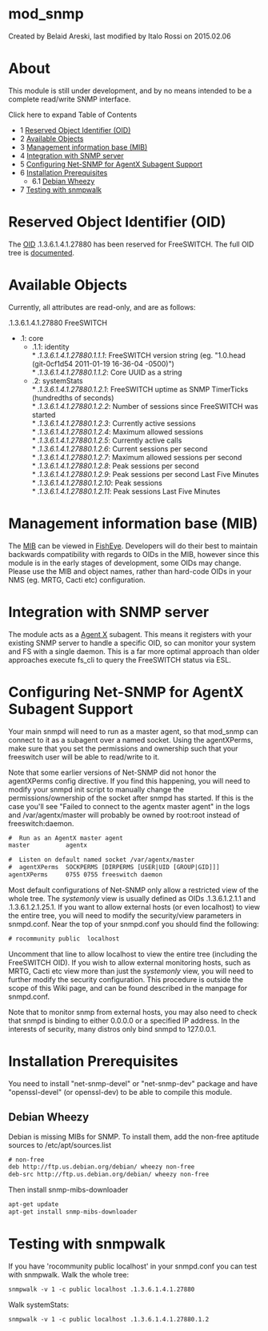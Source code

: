 
# mod_snmp 

 Created by  Belaid Areski, last modified by  Italo Rossi on 2015.02.06

# About

This module is still under development, and by no means intended to be a complete read/write SNMP interface.

Click here to expand Table of Contents

* 1 [Reserved Object Identifier (OID)](#reserved-object-identifier-oid)
* 2 [Available Objects](#available-objects)
* 3 [Management information base (MIB)](#management-information-base-mib)
* 4 [Integration with SNMP server](#integration-with-snmp-server)
* 5 [Configuring Net-SNMP for AgentX Subagent Support](#configuring-net-snmp-for-agentx-subagent-support)
* 6 [Installation Prerequisites](#installation-prerequisites)  
   * 6.1 [Debian Wheezy](#debian-wheezy)
* 7 [Testing with snmpwalk](#testing-with-snmpwalk)

# Reserved Object Identifier (OID)

The [OID](http://en.wikipedia.org/wiki/Object%5Fidentifier) .1.3.6.1.4.1.27880 has been reserved for FreeSWITCH. The full OID tree is [documented](./mod-snmp/FreeSWITCH-OID_6586929.mdx#about).

# Available Objects

Currently, all attributes are read-only, and are as follows:

.1.3.6.1.4.1.27880 FreeSWITCH

* .1: core  
   * .1.1: identity  
         * _.1.3.6.1.4.1.27880.1.1.1_: FreeSWITCH version string (eg. "1.0.head (git-0cf1d54 2011-01-19 16-36-04 -0500)")  
         * _.1.3.6.1.4.1.27880.1.1.2_: Core UUID as a string  
   * .2: systemStats  
         * _.1.3.6.1.4.1.27880.1.2.1_: FreeSWITCH uptime as SNMP TimerTicks (hundredths of seconds)  
         * _.1.3.6.1.4.1.27880.1.2.2_: Number of sessions since FreeSWITCH was started  
         * _.1.3.6.1.4.1.27880.1.2.3_: Currently active sessions  
         * _.1.3.6.1.4.1.27880.1.2.4_: Maximum allowed sessions  
         * _.1.3.6.1.4.1.27880.1.2.5_: Currently active calls  
         * _.1.3.6.1.4.1.27880.1.2.6_: Current sessions per second  
         * _.1.3.6.1.4.1.27880.1.2.7_: Maximum allowed sessions per second  
         * _.1.3.6.1.4.1.27880.1.2.8_: Peak sessions per second  
         * _.1.3.6.1.4.1.27880.1.2.9_: Peak sessions per second Last Five Minutes  
         * _.1.3.6.1.4.1.27880.1.2.10_: Peak sessions  
         * _.1.3.6.1.4.1.27880.1.2.11_: Peak sessions Last Five Minutes

# Management information base (MIB)

The [MIB](http://en.wikipedia.org/wiki/Management%5FInformation%5FBase) can be viewed in [FishEye](https://freeswitch.org/fisheye/browse/freeswitch/src/mod/event%5Fhandlers/mod%5Fsnmp/FREESWITCH-MIB?r=HEAD). Developers will do their best to maintain backwards compatibility with regards to OIDs in the MIB, however since this module is in the early stages of development, some OIDs may change. Please use the MIB and object names, rather than hard-code OIDs in your NMS (eg. MRTG, Cacti etc) configuration.

# Integration with SNMP server

The module acts as a [Agent X](http://en.wikipedia.org/wiki/Agent%5FExtensibility%5FProtocol) subagent. This means it registers with your existing SNMP server to handle a specific OID, so can monitor your system and FS with a single daemon. This is a far more optimal approach than older approaches execute fs\_cli to query the FreeSWITCH status via ESL.

# Configuring Net-SNMP for AgentX Subagent Support

Your main snmpd will need to run as a master agent, so that mod\_snmp can connect to it as a subagent over a named socket. Using the agentXPerms, make sure that you set the permissions and ownership such that your freeswitch user will be able to read/write to it.

Note that some earlier versions of Net-SNMP did not honor the agentXPerms config directive. If you find this happening, you will need to modify your snmpd init script to manually change the permissions/ownership of the socket after snmpd has started. If this is the case you'll see "Failed to connect to the agentx master agent" in the logs and /var/agentx/master will probably be owned by root:root instead of freeswitch:daemon.

```xml
#  Run as an AgentX master agent
master          agentx

#  Listen on default named socket /var/agentx/master
#  agentXPerms  SOCKPERMS [DIRPERMS [USER|UID [GROUP|GID]]]
agentXPerms     0755 0755 freeswitch daemon
```

Most default configurations of Net-SNMP only allow a restricted view of the whole tree. The _systemonly_ view is usually defined as OIDs .1.3.6.1.2.1.1 and .1.3.6.1.2.1.25.1\. If you want to allow external hosts (or even localhost) to view the entire tree, you will need to modify the security/view parameters in snmpd.conf. Near the top of your snmpd.conf you should find the following:

```xml
# rocommunity public  localhost
```

Uncomment that line to allow localhost to view the entire tree (including the FreeSWITCH OID). If you wish to allow external monitoring hosts, such as MRTG, Cacti etc view more than just the _systemonly_ view, you will need to further modify the security configuration. This procedure is outside the scope of this Wiki page, and can be found described in the manpage for snmpd.conf.

Note that to monitor snmp from external hosts, you may also need to check that snmpd is binding to either 0.0.0.0 or a specified IP address. In the interests of security, many distros only bind snmpd to 127.0.0.1.

# Installation Prerequisites

You need to install "net-snmp-devel" or "net-snmp-dev" package and have "openssl-devel" (or openssl-dev) to be able to compile this module.

## Debian Wheezy

Debian is missing MIBs for SNMP. To install them, add the non-free aptitude sources to /etc/apt/sources.list

```xml
# non-free
deb http://ftp.us.debian.org/debian/ wheezy non-free
deb-src http://ftp.us.debian.org/debian/ wheezy non-free
```

Then install snmp-mibs-downloader

```xml
apt-get update
apt-get install snmp-mibs-downloader
```

# Testing with snmpwalk

If you have 'rocommunity public localhost' in your snmpd.conf you can test with snmpwalk. Walk the whole tree:

```xml
snmpwalk -v 1 -c public localhost .1.3.6.1.4.1.27880
```

Walk systemStats:

```xml
snmpwalk -v 1 -c public localhost .1.3.6.1.4.1.27880.1.2
```


